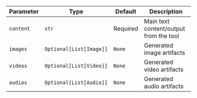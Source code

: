| Parameter | Type | Default | Description |
|-----------|------|---------|-------------|
| `content` | `str` | Required | Main text content/output from the tool |
| `images` | `Optional[List[Image]]` | `None` | Generated image artifacts |
| `videos` | `Optional[List[Video]]` | `None` | Generated video artifacts |
| `audios` | `Optional[List[Audio]]` | `None` | Generated audio artifacts |